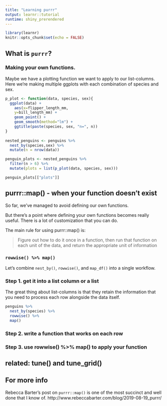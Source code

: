 ```yaml
---
title: "Learning purrr"
output: learnr::tutorial
runtime: shiny_prerendered
---
```


```r
library(learnr)
knitr::opts_chunk$set(echo = FALSE)
```

## What is `purrr`?




### Making your own functions.

Maybe we have a plotting function we want to apply to our list-columns. Here we're making multiple ggplots with each combination of species and sex. 

```r
p_plot <- function(data, species, sex){
  ggplot(data) + 
    aes(x=flipper_length_mm, 
    y=bill_length_mm) + 
    geom_point() +
    geom_smooth(method="lm") +
    ggtitle(paste(species, sex, "n=", n))
}
  
nested_penguins <- penguins %>%
  nest_by(species,sex) %>%
  mutate(n = nrow(data))

penguin_plots <- nested_penguins %>%
  filter(n > 6) %>%
  mutate(plots = list(p_plot(data, species, sex)))

penguin_plots[["plots"]]

```



## purrr::map() - when your function doesn’t exist

So far, we’ve managed to avoid defining our own functions. 

But there’s a point where defining your own functions becomes really useful. There is a lot of customization that you can do.

The main rule for using purrr::map() is:

> Figure out how to do it once in a function, then run that function on each unit of the data, and return the appropriate unit of information

### `rowwise() %>% map()`

Let's combine `nest_by()`, `rowwise()`, and `map_df()` into a single workflow.

### Step 1. get it into a list column or a list

The great thing about list-columns is that they retain the information that you need to process each row alongside the data itself.

```r


penguins %>%
  nest_by(species) %>%
  rowwise() %>%
  map()


```


### Step 2. write a function that works on each row

### Step 3. use rowwise() %>% map() to apply your function


## related: tune() and tune_grid()

## For more info

Rebecca Barter's post on `purrr::map()` is one of the most succinct and well done that I know of. http://www.rebeccabarter.com/blog/2019-08-19_purrr/
